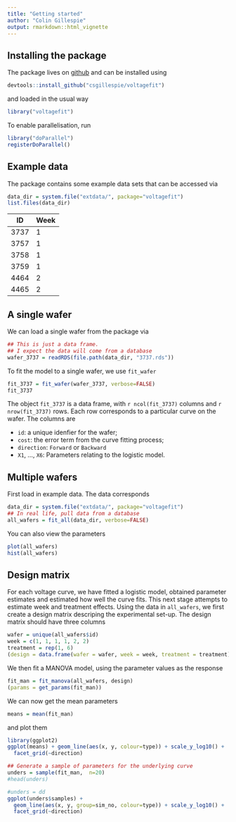 ```yaml
---
title: "Getting started"
author: "Colin Gillespie"
output: rmarkdown::html_vignette
---
```

<!--
%\VignetteEngine{knitr::rmarkdown}
%\VignetteIndexEntry{Getting started}
-->
  
## Installing the package

The package lives on [github](https://github.com/csgillespie/voltagefit/) and can be installed using

```r
devtools::install_github("csgillespie/voltagefit")
```
and loaded in the usual way
```r
library("voltagefit")
```

To enable parallelisation, run
```r
library("doParallel")
registerDoParallel()
```

## Example data

The package contains some example data sets that can be accessed via
```r
data_dir = system.file("extdata/", package="voltagefit")
list.files(data_dir)
```

ID | Week 
---|------
3737 | 1
3757 | 1
3758 | 1
3759 | 1
4464 | 2
4465 | 2

## A single wafer

We can load a single wafer from the package via

```r
## This is just a data frame. 
## I expect the data will come from a database
wafer_3737 = readRDS(file.path(data_dir, "3737.rds"))
```
To fit the model to a single wafer, we use `fit_wafer`
```r
fit_3737 = fit_wafer(wafer_3737, verbose=FALSE)
fit_3737
```
The object `fit_3737` is a data frame, with `r ncol(fit_3737)` columns and 
`r nrow(fit_3737)` rows. Each row corresponds to a particular curve on the wafer. The
columns are

  * `id`: a unique idenfier for the wafer;
  * `cost`: the error term from the curve fitting process;
  * `direction`: `Forward` or `Backward`
  * `X1`, ..., `X6`: Parameters relating to the logistic model.

## Multiple wafers

First load in example data. The data corresponds 
```r
data_dir = system.file("extdata/", package="voltagefit")
## In real life, pull data from a database
all_wafers = fit_all(data_dir, verbose=FALSE)
```
You can also view the parameters
```r
plot(all_wafers)
hist(all_wafers)
```

## Design matrix

For each voltage curve, we have fitted a logistic model, obtained parameter estimates
and estimated how well the curve fits. This next stage attempts to estimate
week and treatment effects. Using the data in `all_wafers`, we first create a design
matrix descriping the experimental set-up. The design matrix should have
three columns

```r
wafer = unique(all_wafers$id)
week = c(1, 1, 1, 1, 2, 2)
treatment = rep(1, 6)
(design = data.frame(wafer = wafer, week = week, treatment = treatment))
```
We then fit a MANOVA model, using the parameter values as the response
```r
fit_man = fit_manova(all_wafers, design)
(params = get_params(fit_man))
```
<!-- MANOVA is just a multivariate version of the ANOVA table. As such, we can  -->
<!-- obtain a $p$-value for week differences using -->
<!-- ```{r, results="hide"} -->
<!-- #fit_man$forward$man_w -->
<!-- #summary(fit_man$backward$man_w) -->
<!-- ``` -->


We can now get the mean parameters
```r
means = mean(fit_man)
```
and plot them
```r
library(ggplot2)
ggplot(means) + geom_line(aes(x, y, colour=type)) + scale_y_log10() + 
  facet_grid(~direction)
```

```r
## Generate a sample of parameters for the underlying curve
unders = sample(fit_man,  n=20)
#head(unders)

#unders = dd
ggplot(unders$samples) + 
  geom_line(aes(x, y, group=sim_no, colour=type)) + scale_y_log10() + 
  facet_grid(~direction)

```

